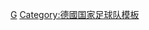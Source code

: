 {{国家队
 | name      = 2005年聯合會盃足球賽德國參賽名單
 | bg        = white
 | fg        = black
 |bordercolor=black
 | country   = 德國
 | flag      = Germany
 | comp link = 2005年洲際國家盃
 | comp      = 2005年-{zh-hans:联合会杯;zh-hk:洲際國家盃;zh-tw:聯合會盃;}-（季軍）
 | p1        = [[奥利弗·卡恩|-{zh-hans:卡恩;zh-hk:簡尼;zh-tw:卡恩;}-]] (c)
 | p2        = [[安德烈亚斯·欣克尔|-{zh-hans:欣克尔; zh-hk:軒基}-]]
 | p3        = [[阿尔内·弗雷德里希|-{zh-hans:弗雷德里希;zh-hk:費特列治;zh-tw:弗雷德里希;}-]]
 | p4        = [[罗伯特·胡特|-{zh-hans:胡特;zh-hk:侯夫;zh-tw:胡特;}-]]
 | p5        = [[帕特里克·奥沃莫耶拉|-{zh-hans:奥沃莫耶拉;zh-hk:奧禾莫耶拉;zh-tw:奧沃莫耶拉;}-]]
 | p6        = [[马尔科·恩格尔哈特|恩格尔哈特]]
 | p7        = [[巴斯蒂安·施魏因斯泰格|-{zh-hans:巴斯蒂安·施魏因斯泰格;zh-hk:舒韋恩史迪加;zh-tw:巴斯蒂安·史汪斯泰格;}-]]
 | p8        = [[托尔斯滕·弗林斯|-{zh-hans:托尔斯滕·弗林斯;zh-hk:托斯坦·芬寧斯;zh-tw:托爾斯滕·弗林斯;}-]]
 | p9        = [[迈克·汉克|-{zh-hans:迈克·汉克;zh-hk:米克·漢基;zh-tw:邁克·漢克;}-]]
 | p10       = [[塞巴斯蒂安·代斯勒|-{zh-hans:塞巴斯蒂安·代斯勒;zh-hk:施巴斯坦·迪斯拿;zh-tw:塞巴斯蒂安·代斯勒;}-]]
 | p11       = [[托马斯·布尔达里奇|布尔达里奇]]
 | p12       = [[延斯·莱曼|-{zh-hans:莱曼;zh-hk:列文;zh-tw:萊曼;}- ]]
 | p13       = [[米夏埃尔·巴拉克|-{zh-hans:巴拉克;zh-hk:波歷克;zh-tw:巴拉克;}-]]
 | p14       = [[杰拉德·阿萨莫阿|-{zh-hans:杰拉德·阿萨莫阿;zh-hk:傑拉德·艾沙姆;zh-tw:傑拉德·阿薩莫阿;}-]]
 | p15       = [[法比安·恩斯特|-{zh-hans:恩斯特;zh-hk:安斯;zh-tw:恩斯特;}-]]
 | p16       = [[托马斯·希策尔斯佩格|-{zh-hans:希策尔斯佩格;zh-hk:希斯貝加;zh-tw:希策爾斯佩格;}-]]
 | p17       = [[佩尔·默特萨克|-{zh-hans:默特萨克;zh-hk:梅迪薩卡;zh-tw:默特萨克;}-]]
 | p18       = [[蒂姆·博罗夫斯基|-{zh-hans:博罗夫斯基;zh-hk:保路斯基;zh-tw:博羅夫斯基;}-]]
 | p19       = [[贝恩德·施奈德|-{zh-hans:施奈德;zh-hk:舒尼達;zh-tw:施奈德;}-]]
 | p20       = [[卢卡斯·波多尔斯基|-{zh-hans:波多尔斯基;zh-hk:普多斯基;zh-tw:波多爾斯基;}-]]
 | p21       = [[克里斯蒂安·舒爾茨|舒尔茨]]
 | p22       = [[凯文·库兰伊|-{zh-hans:库兰伊;zh-hk:古蘭爾;zh-tw:庫蘭伊;}-]]
 | p23       = [[蒂莫·希尔德布兰|-{zh-hans:希尔德布兰;zh-hk:希迪布蘭;zh-tw:希爾德布蘭;}-]]
 | coach     = [[奇連士文]]
}}<noinclude>
[[Category:2005年聯合會盃參賽名單模板|G]]
[[Category:德國国家足球队模板]]
</noinclude>